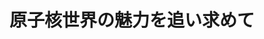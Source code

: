 ﻿---
title: "原子核世界の魅力を追い求めて"
category: "工学院"
vol: 14
interviewee: "小川 雅生 "
url: ""
tags: ["原子","核"]
pdf: "14-6.pdf"
career: ""
preface: ""
---
